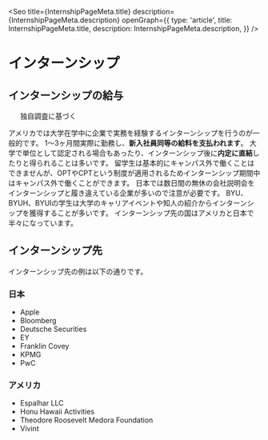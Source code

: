 
<Seo
  title={InternshipPageMeta.title}
  description={InternshipPageMeta.description}
  openGraph={{
    type: 'article',
    title: InternshipPageMeta.title,
    description: InternshipPageMeta.description,
  }}
/>


# インターンシップ


## インターンシップの給与

<div className='md:float-left w-full md:w-2/3 lg:w-1/2'>
  <InternSalaryPieChart className='w-full h-72 md:h-80 lg:h-96' />
  <Ul className='mt-4 text-xs'>
    <Footnote>
      独自調査に基づく
    </Footnote>
  </Ul>
</div>

アメリカでは大学在学中に企業で実務を経験するインターンシップを行うのが一般的です。
1～3ヶ月間実際に勤務し、**新入社員同等の給料を支払われます**。
大学で単位として認定される場合もあったり、インターンシップ後に**内定に直結**したりと得られることは多いです。
留学生は基本的にキャンパス外で働くことはできませんが、OPTやCPTという制度が適用されるためインターンシップ期間中はキャンパス外で働くことができます。
日本では数日間の無休の会社説明会をインターンシップと履き違えている企業が多いので注意が必要です。
BYU、BYUH、BYUIの学生は大学のキャリアイベントや知人の紹介からインターンシップを獲得することが多いです。
インターンシップ先の国はアメリカと日本で半々になっています。


## インターンシップ先

インターンシップ先の例は以下の通りです。

<UlCol>
  <section>
    <H3 className='inline-block md:-mx-6 lg:-mx-12'>日本</H3>
    <Ul>
      <Li>Apple</Li>
      <Li>Bloomberg</Li>
      <Li>Deutsche Securities</Li>
      <Li>EY</Li>
      <Li>Franklin Covey</Li>
      <Li>KPMG</Li>
      <Li>PwC</Li>
    </Ul>
  </section>

  <section>
    <H3 className='inline-block md:-mx-6 lg:-mx-12'>アメリカ</H3>
    <Ul>
      <Li>Espalhar LLC</Li>
      <Li>Honu Hawaii Activities</Li>
      <Li>Theodore Roosevelt Medora Foundation</Li>
      <Li>Vivint</Li>
    </Ul>
  </section>
</UlCol>
